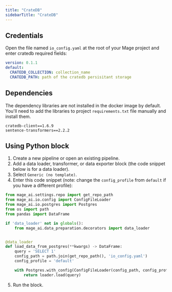 ```yaml
---
title: "CrateDB"
sidebarTitle: "CrateDB"
---
```


## Credentials

Open the file named `io_config.yaml` at the root of your Mage project and enter cratedb required fields:

```yaml
version: 0.1.1
default:
  CRATEDB_COLLECTION: collection_name
  CRATEDB_PATH: path of the cratedb persisitant storage
```

## Dependencies

The dependency libraries are not installed in the docker image by default. You'll need to add the libraries to
project `requirements.txt` file manually and install them.

```
cratedb-client==1.6.9
sentence-transformers==2.2.2
```

## Using Python block

1. Create a new pipeline or open an existing pipeline.
2. Add a data loader, transformer, or data exporter block (the code snippet
   below is for a data loader).
3. Select `Generic (no template)`.
4. Enter this code snippet (note: change the `config_profile` from `default` if
   you have a different profile):

```python
from mage_ai.settings.repo import get_repo_path
from mage_ai.io.config import ConfigFileLoader
from mage_ai.io.postgres import Postgres
from os import path
from pandas import DataFrame

if 'data_loader' not in globals():
    from mage_ai.data_preparation.decorators import data_loader


@data_loader
def load_data_from_postgres(**kwargs) -> DataFrame:
    query = 'SELECT 1'
    config_path = path.join(get_repo_path(), 'io_config.yaml')
    config_profile = 'default'

    with Postgres.with_config(ConfigFileLoader(config_path, config_profile)) as loader:
        return loader.load(query)
```

5. Run the block.
